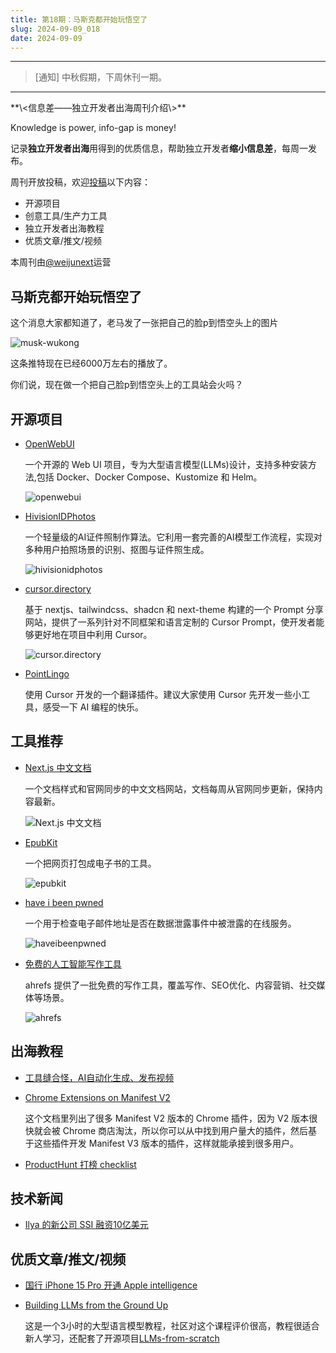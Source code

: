 ```yaml
---
title: 第18期：马斯克都开始玩悟空了
slug: 2024-09-09_018
date: 2024-09-09
---
```


---

> [通知] 中秋假期，下周休刊一期。

---

<Aside>
**\<信息差——独立开发者出海周刊介绍\>**

Knowledge is power, info-gap is money!

记录**独立开发者出海**用得到的优质信息，帮助独立开发者**缩小信息差**，每周一发布。

周刊开放投稿，欢迎[投稿](https://github.com/weijunext/gapis.money/issues)以下内容：
- 开源项目
- 创意工具/生产力工具
- 独立开发者出海教程
- 优质文章/推文/视频

本周刊由[@weijunext](https://x.com/intent/follow?screen_name=weijunext)运营
</Aside>

## 马斯克都开始玩悟空了

这个消息大家都知道了，老马发了一张把自己的脸p到悟空头上的图片

![musk-wukong](/assets/018/musk.webp)

这条推特现在已经6000万左右的播放了。

你们说，现在做一个把自己脸p到悟空头上的工具站会火吗？

## 开源项目

- [OpenWebUI](https://github.com/openwebui/openwebui)

  一个开源的 Web UI 项目，专为大型语言模型(LLMs)设计，支持多种安装方法,包括 Docker、Docker Compose、Kustomize 和 Helm。 

  ![openwebui](/assets/018/openwebui.gif)

- [HivisionIDPhotos](https://github.com/Zeyi-Lin/HivisionIDPhotos)

  一个轻量级的AI证件照制作算法。它利用一套完善的AI模型工作流程，实现对多种用户拍照场景的识别、抠图与证件照生成。

  ![hivisionidphotos](/assets/018/hivisionidphotos.webp)

- [cursor.directory](https://github.com/pontusab/cursor.directory)

  基于 nextjs、tailwindcss、shadcn 和 next-theme 构建的一个 Prompt 分享网站，提供了一系列针对不同框架和语言定制的 Cursor Prompt，使开发者能够更好地在项目中利用 Cursor。

  ![cursor.directory](/assets/018/cursor.directory.webp)

- [PointLingo](https://github.com/hx23840/PointLingo)

  使用 Cursor 开发的一个翻译插件。建议大家使用 Cursor 先开发一些小工具，感受一下 AI 编程的快乐。


## 工具推荐

- [Next.js 中文文档](htps://nextjscn.org/docs)

  一个文档样式和官网同步的中文文档网站，文档每周从官网同步更新，保持内容最新。

  ![Next.js 中文文档](/assets/018/nextjscn.webp)

- [EpubKit](https://epubkit.app/zh/collections/)

  一个把网页打包成电子书的工具。

  ![epubkit](/assets/018/epubkit.webp)

- [have i been pwned](https://haveibeenpwned.com/)

  一个用于检查电子邮件地址是否在数据泄露事件中被泄露的在线服务。

  ![haveibeenpwned](/assets/018/haveibeenpwned.webp)

- [免费的人工智能写作工具](https://ahrefs.com/zh/writing-tools)

  ahrefs 提供了一批免费的写作工具，覆盖写作、SEO优化、内容营销、社交媒体等场景。

  ![ahrefs](/assets/018/ai-writing-tools.webp)

## 出海教程

- [工具缝合怪，AI自动化生成、发布视频](https://www.youtube.com/watch?v=7T1NbGfvEbA)

- [Chrome Extensions on Manifest V2](https://docs.google.com/spreadsheets/d/1f3mjPVNn4TsfeDr0MKl6ksTOcRlL7NvLKbS6Tl_BvWM/edit?gid=1688723513#gid=1688723513)

  这个文档里列出了很多 Manifest V2 版本的 Chrome 插件，因为 V2 版本很快就会被 Chrome 商店淘汰，所以你可以从中找到用户量大的插件，然后基于这些插件开发 Manifest V3 版本的插件，这样就能承接到很多用户。

- [ProductHunt 打榜 checklist](https://learningloop.notion.site/Product-Hunt-Launch-Checklist-300bb21183d7486faa019dca1c86fbc1)

## 技术新闻

- [Ilya 的新公司 SSI 融资10亿美元](https://www.reuters.com/technology/artificial-intelligence/openai-co-founder-sutskevers-new-safety-focused-ai-startup-ssi-raises-1-billion-2024-09-04/)

## 优质文章/推文/视频

- [国行 iPhone 15 Pro 开通 Apple intelligence](https://weibo.com/1675423275/5076092376058648)

- [Building LLMs from the Ground Up](https://magazine.sebastianraschka.com/p/building-llms-from-the-ground-up)

  这是一个3小时的大型语言模型教程，社区对这个课程评价很高，教程很适合新人学习，还配套了开源项目[LLMs-from-scratch](https://github.com/rasbt/LLMs-from-scratch)


